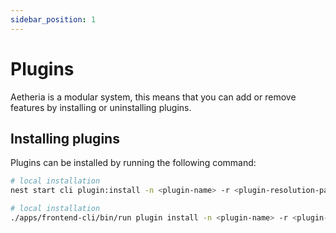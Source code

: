 ```yaml
---
sidebar_position: 1
---
```



# Plugins

Aetheria is a modular system, this means that you can add or remove features by installing or uninstalling plugins.

## Installing plugins

Plugins can be installed by running the following command:

<Tabs defaultValue="backend" groupId="system" queryString="system">
<TabItem value="backend" label="Backend">

```bash
# local installation
nest start cli plugin:install -n <plugin-name> -r <plugin-resolution-path>
```

</TabItem>
<TabItem value="frontend" label="Frontend">

```bash
# local installation
./apps/frontend-cli/bin/run plugin install -n <plugin-name> -r <plugin-resolution-path>
```

</TabItem>
</Tabs>

